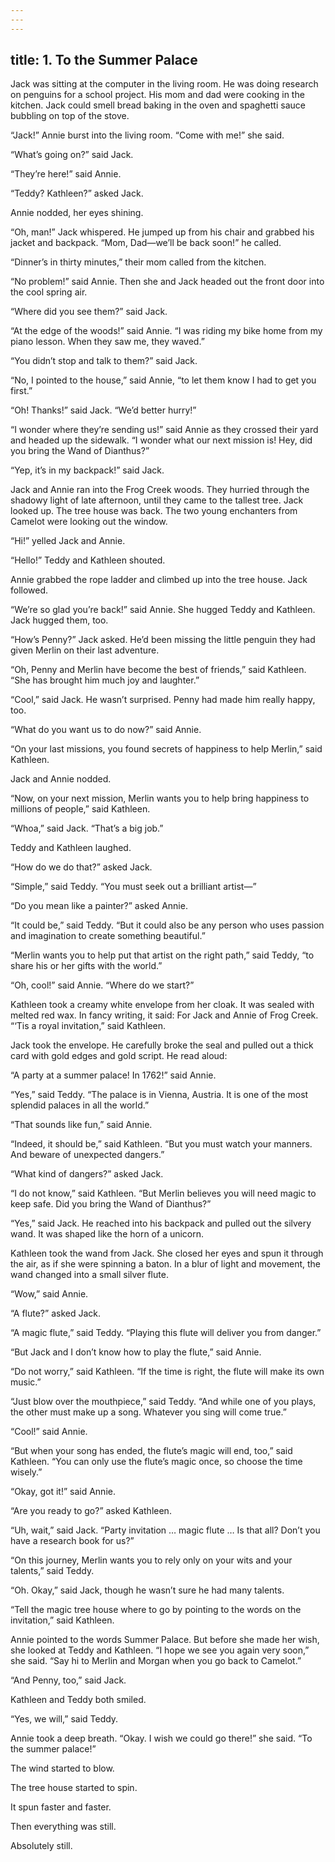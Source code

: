 ```yaml
---
---
---
```

title: 1. To the Summer Palace
---




Jack was sitting at the computer in the living room. He was doing research on penguins for a school project. His mom and dad were cooking in the kitchen. Jack could smell bread baking in the oven and spaghetti sauce bubbling on top of the stove.

“Jack!” Annie burst into the living room. “Come with me!” she said.

“What’s going on?” said Jack.

“They’re here!” said Annie.

“Teddy? Kathleen?” asked Jack.

Annie nodded, her eyes shining.

“Oh, man!” Jack whispered. He jumped up from his chair and grabbed his jacket and backpack. “Mom, Dad—we’ll be back soon!” he called.

“Dinner’s in thirty minutes,” their mom called from the kitchen.

“No problem!” said Annie. Then she and Jack headed out the front door into the cool spring air.

“Where did you see them?” said Jack.

“At the edge of the woods!” said Annie. “I was riding my bike home from my piano lesson. When they saw me, they waved.”

“You didn’t stop and talk to them?” said Jack.

“No, I pointed to the house,” said Annie, “to let them know I had to get you first.”

“Oh! Thanks!” said Jack. “We’d better hurry!”

“I wonder where they’re sending us!” said Annie as they crossed their yard and headed up the sidewalk. “I wonder what our next mission is! Hey, did you bring the Wand of Dianthus?”

“Yep, it’s in my backpack!” said Jack.

Jack and Annie ran into the Frog Creek woods. They hurried through the shadowy light of late afternoon, until they came to the tallest tree. Jack looked up. The tree house was back. The two young enchanters from Camelot were looking out the window.

“Hi!” yelled Jack and Annie.

“Hello!” Teddy and Kathleen shouted.

Annie grabbed the rope ladder and climbed up into the tree house. Jack followed.

“We’re so glad you’re back!” said Annie. She hugged Teddy and Kathleen. Jack hugged them, too.

“How’s Penny?” Jack asked. He’d been missing the little penguin they had given Merlin on their last adventure.

“Oh, Penny and Merlin have become the best of friends,” said Kathleen. “She has brought him much joy and laughter.”

“Cool,” said Jack. He wasn’t surprised. Penny had made him really happy, too.

“What do you want us to do now?” said Annie.

“On your last missions, you found secrets of happiness to help Merlin,” said Kathleen.

Jack and Annie nodded.

“Now, on your next mission, Merlin wants you to help bring happiness to millions of people,” said Kathleen.

“Whoa,” said Jack. “That’s a big job.”

Teddy and Kathleen laughed.

“How do we do that?” asked Jack.

“Simple,” said Teddy. “You must seek out a brilliant artist—”

“Do you mean like a painter?” asked Annie.

“It could be,” said Teddy. “But it could also be any person who uses passion and imagination to create something beautiful.”

“Merlin wants you to help put that artist on the right path,” said Teddy, “to share his or her gifts with the world.”

“Oh, cool!” said Annie. “Where do we start?”

Kathleen took a creamy white envelope from her cloak. It was sealed with melted red wax. In fancy writing, it said: For Jack and Annie of Frog Creek. “‘Tis a royal invitation,” said Kathleen.

Jack took the envelope. He carefully broke the seal and pulled out a thick card with gold edges and gold script. He read aloud:

“A party at a summer palace! In 1762!” said Annie.

“Yes,” said Teddy. “The palace is in Vienna, Austria. It is one of the most splendid palaces in all the world.”

“That sounds like fun,” said Annie.

“Indeed, it should be,” said Kathleen. “But you must watch your manners. And beware of unexpected dangers.”

“What kind of dangers?” asked Jack.

“I do not know,” said Kathleen. “But Merlin believes you will need magic to keep safe. Did you bring the Wand of Dianthus?”

“Yes,” said Jack. He reached into his backpack and pulled out the silvery wand. It was shaped like the horn of a unicorn.

Kathleen took the wand from Jack. She closed her eyes and spun it through the air, as if she were spinning a baton. In a blur of light and movement, the wand changed into a small silver flute.

“Wow,” said Annie.



“A flute?” asked Jack.

“A magic flute,” said Teddy. “Playing this flute will deliver you from danger.”

“But Jack and I don’t know how to play the flute,” said Annie.

“Do not worry,” said Kathleen. “If the time is right, the flute will make its own music.”

“Just blow over the mouthpiece,” said Teddy. “And while one of you plays, the other must make up a song. Whatever you sing will come true.”

“Cool!” said Annie.

“But when your song has ended, the flute’s magic will end, too,” said Kathleen. “You can only use the flute’s magic once, so choose the time wisely.”

“Okay, got it!” said Annie.

“Are you ready to go?” asked Kathleen.

“Uh, wait,” said Jack. “Party invitation … magic flute … Is that all? Don’t you have a research book for us?”

“On this journey, Merlin wants you to rely only on your wits and your talents,” said Teddy.

“Oh. Okay,” said Jack, though he wasn’t sure he had many talents.

“Tell the magic tree house where to go by pointing to the words on the invitation,” said Kathleen.

Annie pointed to the words Summer Palace. But before she made her wish, she looked at Teddy and Kathleen. “I hope we see you again very soon,” she said. “Say hi to Merlin and Morgan when you go back to Camelot.”

“And Penny, too,” said Jack.

Kathleen and Teddy both smiled.

“Yes, we will,” said Teddy.

Annie took a deep breath. “Okay. I wish we could go there!” she said. “To the summer palace!”

The wind started to blow.

The tree house started to spin.

It spun faster and faster.

Then everything was still.

Absolutely still.